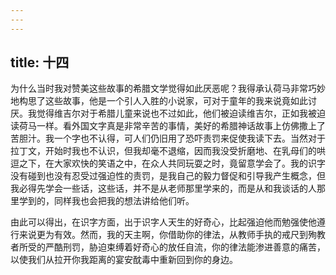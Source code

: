 ```yaml
---
---
---
```

title: 十四
---

为什么当时我对赞美这些故事的希腊文学觉得如此厌恶呢？我得承认荷马非常巧妙地构思了这些故事，他是一个引人入胜的小说家，可对于童年的我来说竟如此讨厌。我觉得维吉尔对于希腊儿童来说也不过如此，他们被迫读维吉尔，正如我被迫读荷马一样。看外国文字真是非常辛苦的事情，美好的希腊神话故事上仿佛撒上了苦胆汁。我一个字也不认得，可人们仍旧用了恐吓责罚来促使我读下去。当然对于拉丁文，开始时我也不认识，但我却毫不退缩，因而我没受折磨地、在乳母们的哄逗之下，在大家欢快的笑语之中，在众人共同玩耍之时，竟留意学会了。我的识字没有碰到也没有忍受过强迫性的责罚，是我自己的毅力督促和引导我产生概念，但我必得先学会一些话，这些话，并不是从老师那里学来的，而是从和我谈话的人那里学到的，同样我也会把我的想法讲给他们听。

由此可以得出，在识字方面，出于识字人天生的好奇心，比起强迫他而勉强使他遵行来说更为有效。然而，我的天主啊，你借助你的律法，从教师手执的戒尺到殉教者所受的严酷刑罚，胁迫束缚着好奇心的放任自流，你的律法能渗进善意的痛苦，以使我们从拉开你我距离的宴安酖毒中重新回到你的身边。